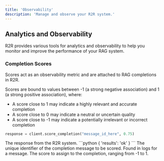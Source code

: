 ```yaml
---
title: 'Observability'
description: 'Manage and observe your R2R system.'
---
```


## Analytics and Observability
R2R provides various tools for analytics and observability to help you monitor and improve the performance of your RAG system.

### Completion Scores
Scores act as an observability metric and are attached to RAG completions in R2R.

Scores are bound to values between -1 (a strong negative association) and 1 (a strong positive association), where:
- A score close to 1 may indicate a highly relevant and accurate completion
- A score close to 0 may indicate a neutral or uncertain quality
- A score close to -1 may indicate a potentially irrelevant or incorrect completion

```python
response = client.score_completion("message_id_here", 0.75)
```


<AccordionGroup>
  <Accordion title="Response">
    <ResponseField name="response" type="dict">
      The response from the R2R system.
      ```python
      { 'results': 'ok' }
      ```
    </ResponseField>
  </Accordion>
</AccordionGroup>


<ParamField path="message_id" type="uuid.UUID" default="None" required>
The unique identifier of the completion message to be scored. Found in logs for a message.
</ParamField>
<ParamField path="score" type="float" default="None" required>
The score to assign to the completion, ranging from -1 to 1.
</ParamField>

